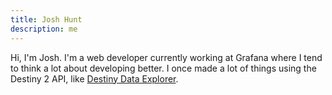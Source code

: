 ```yaml
---
title: Josh Hunt
description: me
---
```


Hi, I'm Josh. I'm a web developer currently working at Grafana where I tend to think a lot about developing better. I once made a lot of things using the Destiny 2 API, like [Destiny Data Explorer](https://data.destinysets.com/).
